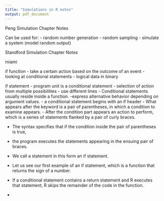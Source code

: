 ```yaml
---
title: "Simulations in R notes"
output: pdf_document
---
```


Peng Simulation Chapter Notes 

Can be used for: 
- random number generation
- random sampling 
- simulate a system (model random output)

Standford Simulation Chapter Notes 

miami

if function 
- take a certain action based on the outcome of an event
- looking at conditional statements
- logical data in binary 

if statement 
- program unit is a conditional statement 
- selection of action from multiple possibilities 
- use different lines 
- Conditional statements usually reside inside a function. 
-express alternative behavior depending on argument values.
- a conditional statement begins with an if header
- What appears after the keyword is a pair of parentheses, in which a condition to examine appears. - After the condition part appears an action to perform, which is a series of statements flanked by a pair of curly braces.

- The syntax specifies that if the condition inside the pair of parentheses is true,
- the program executes the statements appearing in the ensuing pair of braces.
- We call a statement in this form an if statement.
- Let us see our first example of an if statement, which is a function that returns the sign of a number.

- If a conditional statement contains a return statement and R executes that statement, R skips the remainder of the code in the function.
- 